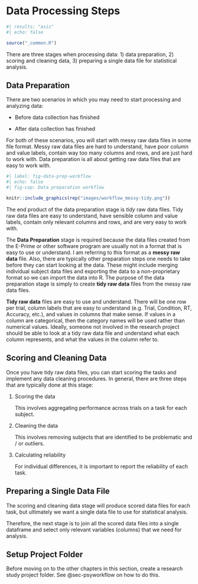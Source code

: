 # Data Processing Steps {#sec-data-processing-steps}

```r
#| results: "asis"
#| echo: false

source("_common.R")
```

There are three stages when processing data: 1) data preparation, 2) scoring and cleaning data, 3) preparing a single data file for statistical analysis.

## Data Preparation

There are two scenarios in which you may need to start processing and analyzing data:

-   Before data collection has finished

-   After data collection has finished

For both of these scenarios, you will start with messy raw data files in some file format. Messy raw data files are hard to understand, have poor column and value labels, contain way too many columns and rows, and are just hard to work with. Data preparation is all about getting raw data files that are easy to work with.

```r
#| label: fig-data-prep-workflow
#| echo: false
#| fig-cap: Data preparation workflow

knitr::include_graphics(rep("images/workflow_messy-tidy.png"))
```

The end product of the data preparation stage is *tidy* raw data files. Tidy raw data files are easy to understand, have sensible column and value labels, contain only relevant columns and rows, and are very easy to work with.

The **Data Preparation** stage is required because the data files created from the E-Prime or other software program are usually not in a format that is easy to use or understand. I am referring to this format as a **messy raw data** file. Also, there are typically other preparation steps one needs to take before they can start looking at the data. These might include merging individual subject data files and exporting the data to a non-proprietary format so we can import the data into R. The purpose of the data preparation stage is simply to create **tidy raw data** files from the messy raw data files.

**Tidy raw data** files are easy to use and understand. There will be one row per trial, column labels that are easy to understand (e.g. Trial, Condition, RT, Accuracy, etc.), and values in columns that make sense. If values in a column are categorical, then the category names will be used rather than numerical values. Ideally, someone not involved in the research project should be able to look at a tidy raw data file and understand what each column represents, and what the values in the column refer to.

## Scoring and Cleaning Data

Once you have tidy raw data files, you can start scoring the tasks and implement any data cleaning procedures. In general, there are three steps that are typically done at this stage:

1.  Scoring the data

    This involves aggregating performance across trials on a task for each subject.

2.  Cleaning the data

    This involves removing subjects that are identified to be problematic and / or outliers.

3.  Calculating reliability

    For individual differences, it is important to report the reliability of each task.

## Preparing a Single Data File

The scoring and cleaning data stage will produce scored data files for each task, but ultimately we want a single data file to use for statistical analysis.

Therefore, the next stage is to join all the scored data files into a single dataframe and select only relevant variables (columns) that we need for analysis.

## Setup Project Folder

Before moving on to the other chapters in this section, create a research study project folder. See @sec-psyworkflow on how to do this.

